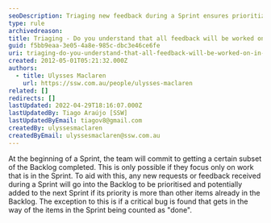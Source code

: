 ```yaml
---
seoDescription: Triaging new feedback during a Sprint ensures prioritization and potential inclusion in the next iteration.
type: rule
archivedreason:
title: Triaging - Do you understand that all feedback will be worked on in the next Sprint?
guid: f5bb9eaa-3e05-4a8e-985c-dbc3e46ce6fe
uri: triaging-do-you-understand-that-all-feedback-will-be-worked-on-in-the-next-sprint
created: 2012-05-01T05:21:32.000Z
authors:
  - title: Ulysses Maclaren
    url: https://ssw.com.au/people/ulysses-maclaren
related: []
redirects: []
lastUpdated: 2022-04-29T18:16:07.000Z
lastUpdatedBy: Tiago Araújo [SSW]
lastUpdatedByEmail: tiagov8@gmail.com
createdBy: ulyssesmaclaren
createdByEmail: ulyssesmaclaren@ssw.com.au
---
```


At the beginning of a Sprint, the team will commit to getting a certain subset of the Backlog completed. This is only possible if they focus only on work that is in the Sprint.
To aid with this, any new requests or feedback received during a Sprint will go into the Backlog to be prioritised and potentially added to the next Sprint if its priority is more than other items already in the Backlog. The exception to this is if a critical bug is found that gets in the way of the items in the Sprint being counted as "done".
